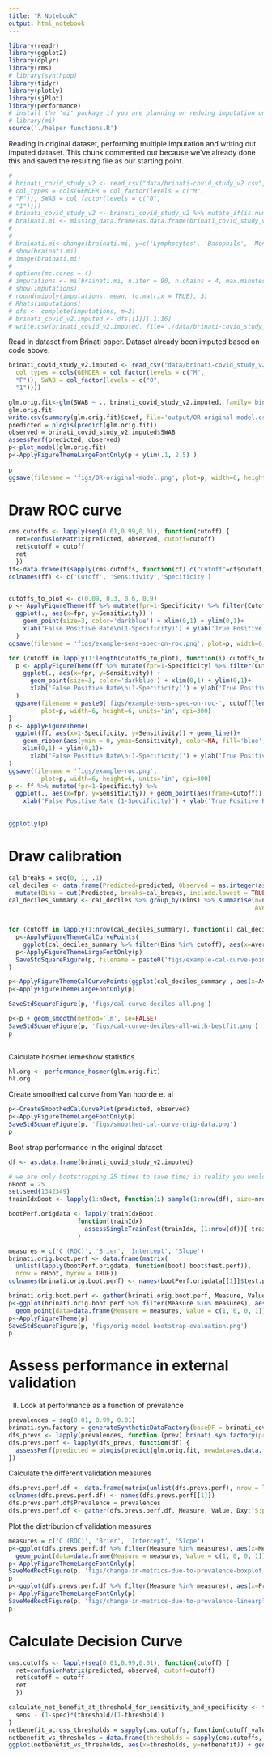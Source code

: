 ```yaml
---
title: "R Notebook"
output: html_notebook
---
```

```r
library(readr)
library(ggplot2)
library(dplyr)
library(rms)
# library(synthpop)
library(tidyr)
library(plotly)
library(sjPlot)
library(performance)
# install the 'mi' package if you are planning on redoing imputation on the original dataset. For now the imputed dataset has already been saved
# library(mi)
source('./helper functions.R')
```

Reading in original dataset, performing multiple imputation and writing out imputed dataset. This chunk commented out because we've already done this and saved the resulting file as our starting point.
```r
# 
# brinati_covid_study_v2 <- read_csv("data/brinati-covid_study_v2.csv",
# col_types = cols(GENDER = col_factor(levels = c("M",
# "F")), SWAB = col_factor(levels = c("0",
# "1"))))
# brinati_covid_study_v2 <- brinati_covid_study_v2 %>% mutate_if(is.numeric, .funs = function(x) {x+0.001})
# brainati.mi <- missing_data.frame(as.data.frame(brinati_covid_study_v2), favor_positive = TRUE)
# 
# 
# brainati.mi<-change(brainati.mi, y=c('Lymphocytes', 'Basophils', 'Monocytes','Eosinophils', 'Basophils'), what='type', to='positive-continuous')
# show(brainati.mi)
# image(brainati.mi)
# 
# options(mc.cores = 4)
# imputations <- mi(brainati.mi, n.iter = 90, n.chains = 4, max.minutes = 20) 
# show(imputations)
# round(mipply(imputations, mean, to.matrix = TRUE), 3)
# Rhats(imputations)
# dfs <- complete(imputations, m=2)
# brinati_covid_v2.imputed <- dfs[[1]][,1:16]
# write.csv(brinati_covid_v2.imputed, file='./data/brinati-covid_study_v2_imputed.csv', row.names = FALSE)
```

Read in dataset from Brinati paper. Dataset already been imputed based on code above. 
```r

brinati_covid_study_v2.imputed <- read_csv("data/brinati-covid_study_v2_imputed.csv",
  col_types = cols(GENDER = col_factor(levels = c("M",
  "F")), SWAB = col_factor(levels = c("0",
  "1"))))
```


```r

glm.orig.fit<-glm(SWAB ~ ., brinati_covid_study_v2.imputed, family='binomial')
glm.orig.fit
write.csv(summary(glm.orig.fit)$coef, file='output/OR-original-model.csv', row.names = FALSE)
predicted = plogis(predict(glm.orig.fit))
observed = brinati_covid_study_v2.imputed$SWAB
assessPerf(predicted, observed)
p<-plot_model(glm.orig.fit)
p<-ApplyFigureThemeLargeFontOnly(p + ylim(.1, 2.5) ) 
  
p
ggsave(filename = 'figs/OR-original-model.png', plot=p, width=6, height=6, units='in', dpi=300)
```

# Draw ROC curve
```r
cms.cutoffs <- lapply(seq(0.01,0.99,0.01), function(cutoff) {
  ret=confusionMatrix(predicted, observed, cutoff=cutoff)
  ret$cutoff = cutoff
  ret
  })
ff<-data.frame(t(sapply(cms.cutoffs, function(cf) c("Cutoff"=cf$cutoff, "Sensitivty"=cf$sens, "Specificity"=cf$spec))))
colnames(ff) <- c('Cutoff', 'Sensitivity','Specificity')


cutoffs_to_plot <- c(0.09, 0.3, 0.6, 0.9)
p <- ApplyFigureTheme(ff %>% mutate(fpr=1-Specificity) %>% filter(Cutoff %in% cutoffs_to_plot) %>%
  ggplot(., aes(x=fpr, y=Sensitivity)) + 
    geom_point(size=3, color='darkblue') + xlim(0,1) + ylim(0,1)+
    xlab('False Positive Rate\n(1-Specificity)') + ylab('True Positive Rate\n(Sensitivity)')
  )
ggsave(filename = 'figs/example-sens-spec-on-roc.png', plot=p, width=6, height=6, units='in', dpi=300)

for (cutoff in lapply(1:length(cutoffs_to_plot), function(i) cutoffs_to_plot[1:i])) {
  p <- ApplyFigureTheme(ff %>% mutate(fpr=1-Specificity) %>% filter(Cutoff %in% cutoff) %>%
    ggplot(., aes(x=fpr, y=Sensitivity)) + 
      geom_point(size=3, color='darkblue') + xlim(0,1) + ylim(0,1)+
      xlab('False Positive Rate\n(1-Specificity)') + ylab('True Positive Rate\n(Sensitivity)')
  )
  ggsave(filename = paste0('figs/example-sens-spec-on-roc-', cutoff[length(cutoff)],  '.png'), 
         plot=p, width=6, height=6, units='in', dpi=300)
}
p <- ApplyFigureTheme(
  ggplot(ff, aes(x=1-Specificity, y=Sensitivity)) + geom_line()+ 
    geom_ribbon(aes(ymin = 0, ymax=Sensitivity), color=NA, fill='blue',alpha=0.3) + 
    xlim(0,1) + ylim(0,1)+
      xlab('False Positive Rate\n(1-Specificity)') + ylab('True Positive Rate\n(Sensitivity)') 
)
ggsave(filename = 'figs/example-roc.png', 
         plot=p, width=6, height=6, units='in', dpi=300)
p <- ff %>% mutate(fpr=1-Specificity) %>%
  ggplot(., aes(x=fpr, y=Sensitivity)) + geom_point(aes(frame=Cutoff)) +
    xlab('False Positive Rate (1-Specificity)') + ylab('True Positive Rate\n(Sensitivity)')
  
  
ggplotly(p)
```

# Draw calibration
```r
cal_breaks = seq(0, 1, .1)
cal_deciles <- data.frame(Predicted=predicted, Observed = as.integer(as.character(observed))) %>%
  mutate(Bins = cut(Predicted, breaks=cal_breaks, include.lowest = TRUE))
cal_deciles_summary <- cal_deciles %>% group_by(Bins) %>% summarise(n=n(), Average_Observed = mean(Observed),
                                                                    Average_Predicted=mean(Predicted)) 


for (cutoff in lapply(1:nrow(cal_deciles_summary), function(i) cal_deciles_summary$Bins[1:i])) {
  p<-ApplyFigureThemeCalCurvePoints(
    ggplot(cal_deciles_summary %>% filter(Bins %in% cutoff), aes(x=Average_Predicted, y=Average_Observed)) )
  p<-ApplyFigureThemeLargeFontOnly(p)
  SaveStdSquareFigure(p, filename = paste0('figs/example-cal-curve-points-', cutoff[length(cutoff)],  '.png'))
}

p<-ApplyFigureThemeCalCurvePoints(ggplot(cal_deciles_summary , aes(x=Average_Predicted, y=Average_Observed)) )
p<-ApplyFigureThemeLargeFontOnly(p)

SaveStdSquareFigure(p, 'figs/cal-curve-deciles-all.png')

p<-p + geom_smooth(method='lm', se=FALSE)
SaveStdSquareFigure(p, 'figs/cal-curve-deciles-all-with-bestfit.png')
p
            
```

Calculate hosmer lemeshow statistics
```r

hl.org <- performance_hosmer(glm.orig.fit)
hl.org
```

Create smoothed cal curve from Van hoorde et al
```r
p<-CreateSmoothedCalCurvePlot(predicted, observed)
p<-ApplyFigureThemeLargeFontOnly(p)
SaveStdSquareFigure(p, 'figs/smoothed-cal-curve-orig-data.png')
p
```

Boot strap performance in the original dataset
```r
df <- as.data.frame(brinati_covid_study_v2.imputed)

# we are only bootstrapping 25 times to save time; in reality you would ideally bootstrap a few hundred times at least
nBoot = 25
set.seed(1342349)
trainIdxBoot <- lapply(1:nBoot, function(i) sample(1:nrow(df), size=nrow(df), replace=TRUE))

bootPerf.origdata <- lapply(trainIdxBoot, 
                   function(trainIdx) 
                     assessSingleTrainTest(trainIdx, (1:nrow(df))[-trainIdx], df, glm.model = SWAB~ ., outcome.var.name = 'SWAB')
                   ) 

measures = c('C (ROC)', 'Brier', 'Intercept', 'Slope')
brinati.orig.boot.perf <- data.frame(matrix(
  unlist(lapply(bootPerf.origdata, function(boot) boot$test.perf)), 
  nrow = nBoot, byrow = TRUE))
colnames(brinati.orig.boot.perf) <- names(bootPerf.origdata[[1]]$test.perf)

brinati.orig.boot.perf <- gather(brinati.orig.boot.perf, Measure, Value, Dxy:`S:p`, factor_key = TRUE)
p<-ggplot(brinati.orig.boot.perf %>% filter(Measure %in% measures), aes(x=Measure, y=Value,  color=Measure)) + geom_boxplot() +
  geom_point(data=data.frame(Measure = measures, Value = c(1, 0, 0, 1)), size=3, color='blue') + theme_bw()
p<-ApplyFigureTheme(p)
SaveStdSquareFigure(p, 'figs/orig-model-bootstrap-evaluation.png')
p
```

# Assess performance in external validation

II. Look at performance as a function of prevalence
```r
prevalences = seq(0.01, 0.99, 0.01)
brinati.syn.factory = generateSyntheticDataFactory(baseDF = brinati_covid_study_v2.imputed, method = 'boot')
dfs_prevs <- lapply(prevalences, function (prev) brinati.syn.factory(prev = prev))
dfs.prevs.perf <- lapply(dfs_prevs, function(df) {
  assessPerf(predicted = plogis(predict(glm.orig.fit, newdata=as.data.frame(df))), observed = df$SWAB)
})
```

Calculate the different validation measures
```r

dfs.prevs.perf.df <- data.frame(matrix(unlist(dfs.prevs.perf), nrow = length(prevalences), byrow = TRUE))
colnames(dfs.prevs.perf.df) <- names(dfs.prevs.perf[[1]])
dfs.prevs.perf.df$Prevalence = prevalences
dfs.prevs.perf.df <- gather(dfs.prevs.perf.df, Measure, Value, Dxy:`S:p`, factor_key = TRUE)
```

Plot the distribution of validation measures
```r
measures = c('C (ROC)', 'Brier', 'Intercept', 'Slope')
p<-ggplot(dfs.prevs.perf.df %>% filter(Measure %in% measures), aes(x=Measure, y=Value,  color=Measure)) + geom_boxplot() +
  geom_point(data=data.frame(Measure = measures, Value = c(1, 0, 0, 1)), size=3, color='blue') + theme_bw()
p<-ApplyFigureThemeLargeFontOnly(p)
SaveMedRectFigure(p, 'figs/change-in-metrics-due-to-prevalence-boxplot.png')
p
p<-ggplot(dfs.prevs.perf.df %>% filter(Measure %in% measures), aes(x=Prevalence, y=Value,  color=Measure, group=Measure)) + geom_line(size=1.3) + theme_bw()
p<-ApplyFigureThemeLargeFontOnly(p)
SaveMedRectFigure(p, 'figs/change-in-metrics-due-to-prevalence-linearplot.png')
p
```

# Calculate Decision Curve
```r
cms.cutoffs <- lapply(seq(0.01,0.99,0.01), function(cutoff) {
  ret=confusionMatrix(predicted, observed, cutoff=cutoff)
  ret$cutoff = cutoff
  ret
  })

calculate_net_benefit_at_threshold_for_sensitivity_and_specificity <- function(sens, spec, threshold) {
  sens - (1-spec)*(threshold/(1-threshold))
}
netbenefit_across_thresholds = sapply(cms.cutoffs, function(cutoff_values) calculate_net_benefit_at_threshold_for_sensitivity_and_specificity(cutoff_values$sens, cutoff_values$spec, cutoff_values$cutoff))
netbenefit_vs_thresholds = data.frame(thresholds = sapply(cms.cutoffs, function(cutoff_values) cutoff_values$cutoff), netbenefit = netbenefit_across_thresholds)
ggplot(netbenefit_vs_thresholds, aes(x=thresholds, y=netbenefit)) + geom_line() + ylab("Net Benefit") + xlab("Threshold to Act") + theme_bw()
```

